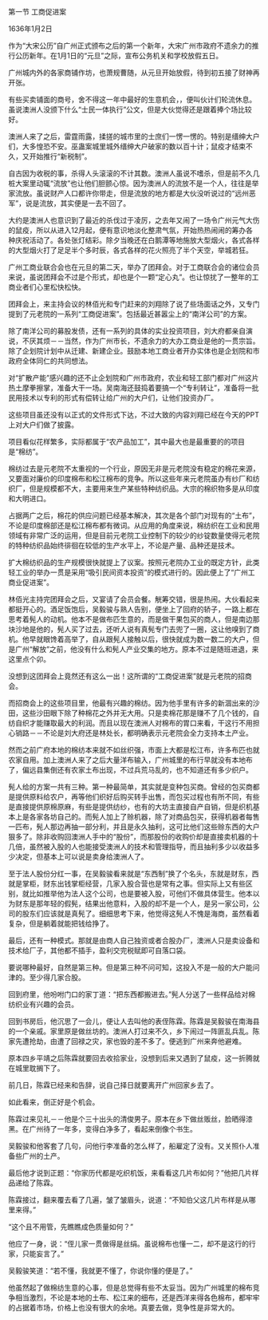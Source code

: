 

第一节 工商促进案

1636年1月2日

作为“大宋公历”自广州正式颁布之后的第一个新年，大宋广州市政府不遗余力的推行公历新年。在1月1日的“元旦”之际，宣布公务机关和学校放假五日。

广州城内外的各家商铺作坊，也萧规曹随，从元旦开始放假，待到初五接了财神再开张。

有些买卖铺面的商号，舍不得这一年中最好的生意机会，，便叫伙计们轮流休息。虽说澳洲人没颁下什么“士民一体执行”公文，但是大伙觉得还是跟着捧个场比较好。

澳洲人来了之后，雷霆雨露，揉搓的城市里的士庶们一愣一愣的。特别是缙绅大户们，大多惶恐不安。巫蛊案城里城外缙绅大户破家的数以百十计；鼠疫才结束不久，又开始推行“新税制”。

自古因为收税的事，杀得人头滚滚的不计其数。澳洲人虽说不嗜杀，但是前不久几桩大案里动辄“流放”也让他们胆颤心惊。因为澳洲人的流放不是一个人，往往是举家流放。虽说财产人口都许你带走，但是流放的地方都是大伙没听说过的“远州恶军”，说是流放，其实便是一去不回了。

大约是澳洲人也意识到了最近的杀伐过于凌厉，之去年又闹了一场令广州元气大伤的鼠疫，所以从进入12月起，便有意识地淡化整肃气氛，开始热热闹闹的筹办各种庆祝活动了。各处张灯结彩。除夕当晚还在白鹅潭等地施放大型烟火，各式各样的大型烟火打了足足半个多时辰，各式各样的花火照亮了半个天空，举城若狂。

广州工商业联合会也在元旦的第二天，举办了团拜会。对于工商联合会的诸位会员来说，虽说团拜会不过是个形式，却也是个一颗“定心丸”。也让惊扰了一整年的工商业者们心里松快松快。

团拜会上，来主持会议的林佰光和专门赶来的刘翔除了说了些场面话之外，又专门提到了元老院的一系列“工商促进案”。包括最近甚嚣尘上的“南洋公司”的方案。

除了南洋公司的募股发债，还有一系列的具体的实业投资项目，刘大府都亲自演说，不厌其烦－－当然，作为广州市长，不遗余力的大办工商业是他的一贯宗旨。除了企划院计划中从迁建、新建企业。鼓励本地工商业者开办实体也是企划院和市政府全体同仁的共同想法。

对“扩散产能”感兴趣的还不止企划院和广州市政府，农业和轻工部门都对广州这片热土摩拳擦掌，准备大干一场。吴南海还鼓捣着要搞一个“专利转让”，准备将一批民用技术以专利的形式有偿转让给广州的大户们，让他们投资办厂。

这些项目虽还没有以正式的文件形式下达，不过大致的内容刘翔已经在今天的PPT上对大户们做了披露。

项目看似花样繁多，实际都属于“农产品加工”，其中最大也是最重要的的项目是“棉纺”。

棉纺过去是元老院不太重视的一个行业，原因无非是元老院没有稳定的棉花来源，又要面对廉价的印度棉布和松江棉布的竞争。所以这些年来元老院虽办有纱厂和纺织厂，但是规模都不大，主要用来生产某些特种纺织品。大宗的棉织物多是从印度和大明进口。

占据两广之后，棉花的供应问题已经基本解决，其次是各个部门对现有的“土布”，不论是印度棉部还是松江棉布都有微词。从应用的角度来说，棉纺织在工业和民用领域有非常广泛的运用，但是目前元老院工业控制下的较少的纱锭数量使得元老院的特种纺织品始终徘徊在较低的生产水平上，不论是产量、品种还是技术。

扩大棉纺织品的生产规模很快就提上了议案。按照元老院办工业的既定方针，此类轻工业的举办一贯是采用“吸引民间资本投资”的模式进行的。因此便上了“广州工商业促进案”。

林佰光主持完团拜会之后，又宴请了会员会餐。觥筹交错，很是热闹。大伙看起来都挺开心的。酒足饭饱后，吴毅骏与熟人告别，便坐上了回府的轿子，一路上都在思考着髡人的动机。他本不是做布匹生意的，而是做干果包买的商人，但是南边那块沙地是他的，髡人买了过去，还听人说有真髡专门去兜了一圈，这让他嗅到了商机。他早就眼馋着高举了，自从跟髡人接触以后，很快就成为数一数二的大户，但是广州“解放”之前，他没有什么和髡人产业交集的地方。原本不过是随班进退，来这里点个卯。

没想到这团拜会上竟然还有这么一出！这所谓的“工商促进案”就是元老院的招商会。

而招商会上的这些项目里，他最有兴趣的棉纺。因为他手里有许多的新涸出来的沙田，这些沙田眼下除了种棉花之外并无大用。只是卖棉花那是赚不了几个钱的，自纺自织才能赚取最大的利润。而且以现在澳洲人对棉布的胃口来看，干这行不用担心销路－－不论是刘大府还是林处长，都明确表示元老院会全力支持本土产业。

然而之前广府本地的棉纺本来就不如丝织强，市面上大都是松江布，许多布匹也就农家自用。加上澳洲人来了之后大量洋布输入，广州城里的布行早就没有本地布了，偏远县集倒还有农家土布出现，不过兵荒马乱的，也不知道还有多少织户。

髡人给的方案一共有三种。第一种最简单，其实就是变种包买商。曾经的包买商都是提供原料给农户，再等他们织好后购买转手出售，而包买过程也有所不同，有些是直接提供原棉原麻，有些是提供纺纱，也有的大坊主直接自产自销，但是织机基本上是各家各坊自己的。而髡人加上了赊机器，除了对商品包买，获得机器者每售一匹布，髡人那边再抽一部分利，并且是永久抽利，这可比他们这些赊东西的大户狠多了。除非收购回澳洲人手中的“股份”，而那股份的收购价却是直接卖机器的十几倍，虽然被入股的人也能接受澳洲人的技术和管理指导，而且抽利多少以收益多少决定，但基本上可以说是卖身给澳洲人了。

至于法人股份分红一事，在吴毅骏看来就是“东西制”换了个名头，东就是财东，西就是掌柜，财东出钱掌柜经营，几家入股合营也是常有之事。但实际上又有些区别，就比如推举他为法人这个公司，也是要被入股，可他们不做具体营生。他本以为财东是那年轻的假髡，结果出他意料，入股的却不是一个人，是另一家公司，公司的股东们应该就是真髡了。细细思考下来，他觉得这髡人不愧是海商，虽然看着复杂，但是躺着就能把钱给挣了。

最后，还有一种模式。那就是由商人自己独资或者合股办厂，澳洲人只是卖设备和技术给厂子，其他都不插手，盈利交完税赋即可自落口袋。

要说哪种最好，自然是第三种。但是第三种不问可知，这投入不是一般的大户能问津的。至少得几家合股。

回到府里，他吩咐门口的家丁道：“把东西都搬进去。”髡人分送了一些样品给对棉纺织业有兴趣的会员。

回到书房后，他沉思了一会儿，便让人去叫他的表侄陈霖。陈霖是吴毅骏在南海县的一个亲戚。家里原是做丝坊的。澳洲人打过来不久，乡下闹过一阵匪乱兵乱。陈家先遭抢劫，由遭了回禄之灾，家也毁的差不多了。便逃到广州来奔他避难。

原本四乡平靖之后陈霖就要回去收拾家业，没想到后来又遇到了鼠疫，这一折腾就在城里耽搁下了。

前几日，陈霖已经来和告辞，说自己择日就要离开广州回家乡去了。

如此看来，倒正好是个机会。

陈霖过来见礼－－他是个三十出头的清俊男子。原本在乡下做丝贩丝，脸晒得漆黑。在广州待了一年多，变得白净多了，看起来倒像个书生。

吴毅骏和他客套了几句，问他行李准备的怎么样了，船雇定了没有。又关照仆人准备些广州的土产。

最后他才说到正题：“你家历代都是吃织机饭，来看看这几片布如何？”他把几片样品递给了陈霖。

陈霖接过，翻来覆去看了几遍，皱了皱眉头，说道：“不知伯父这几片布样是从哪里来得。”

“这个且不用管，先瞧瞧成色质量如何？”

他应了一身，说：“侄儿家一贯做得是丝绢。虽说棉布也懂一二，却不是这行的行家，只能妄言了。”

吴毅骏笑道：“若不懂，我就更不懂了，你说你懂的便是了。”

他虽然起了做棉纺生意的心事，但是总觉得有些不太妥当。因为广州城里的棉布竞争相当激烈，不论是本地的土布、松江来的细布，还是西洋来得各色棉布，都牢牢的占据着市场，价格上也没有很大的余地。真要去做，竞争性是非常大的。

